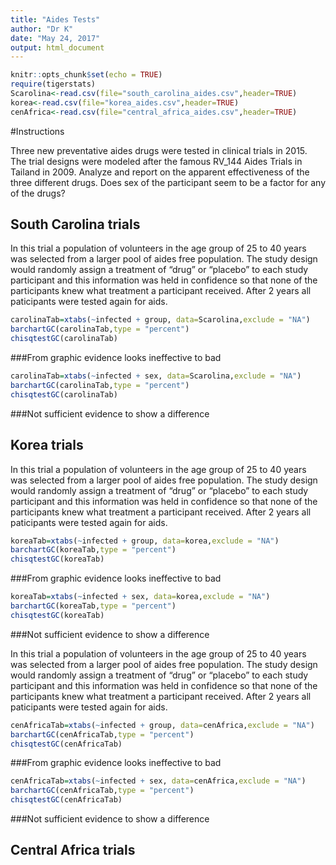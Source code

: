 ```yaml
---
title: "Aides Tests"
author: "Dr K"
date: "May 24, 2017"
output: html_document
---
```


```r
knitr::opts_chunk$set(echo = TRUE)
require(tigerstats)
Scarolina<-read.csv(file="south_carolina_aides.csv",header=TRUE)
korea<-read.csv(file="korea_aides.csv",header=TRUE)
cenAfrica<-read.csv(file="central_africa_aides.csv",header=TRUE)
```

#Instructions

Three new preventative aides drugs were tested in clinical trials in 2015. The trial designs were modeled after the famous RV_144 Aides Trials in Tailand in 2009.  Analyze and report on the apparent effectiveness of the three different drugs. Does sex of the participant seem to be a factor for any of the drugs?

## South Carolina trials

In this trial a population of volunteers in the age group of 25 to 40 years was selected from a larger pool of aides free population. The study design would randomly assign a treatment of "drug" or "placebo" to each study participant and this information was held in confidence so that none of the participants knew what treatment a participant received.  After 2 years all paticipants were tested again for aids. 

```r
carolinaTab=xtabs(~infected + group, data=Scarolina,exclude = "NA")
barchartGC(carolinaTab,type = "percent")
chisqtestGC(carolinaTab)

```
###From graphic evidence looks ineffective to bad

```r
carolinaTab=xtabs(~infected + sex, data=Scarolina,exclude = "NA")
barchartGC(carolinaTab,type = "percent")
chisqtestGC(carolinaTab)

```
###Not sufficient evidence to show a difference

## Korea trials

In this trial a population of volunteers in the age group of 25 to 40 years was selected from a larger pool of aides free population. The study design would randomly assign a treatment of "drug" or "placebo" to each study participant and this information was held in confidence so that none of the participants knew what treatment a participant received.  After 2 years all paticipants were tested again for aids. 

```r
koreaTab=xtabs(~infected + group, data=korea,exclude = "NA")
barchartGC(koreaTab,type = "percent")
chisqtestGC(koreaTab)

```
###From graphic evidence looks ineffective to bad

```r
koreaTab=xtabs(~infected + sex, data=korea,exclude = "NA")
barchartGC(koreaTab,type = "percent")
chisqtestGC(koreaTab)

```
###Not sufficient evidence to show a difference

In this trial a population of volunteers in the age group of 25 to 40 years was selected from a larger pool of aides free population. The study design would randomly assign a treatment of "drug" or "placebo" to each study participant and this information was held in confidence so that none of the participants knew what treatment a participant received.  After 2 years all paticipants were tested again for aids. 

```r
cenAfricaTab=xtabs(~infected + group, data=cenAfrica,exclude = "NA")
barchartGC(cenAfricaTab,type = "percent")
chisqtestGC(cenAfricaTab)

```
###From graphic evidence looks ineffective to bad

```r
cenAfricaTab=xtabs(~infected + sex, data=cenAfrica,exclude = "NA")
barchartGC(cenAfricaTab,type = "percent")
chisqtestGC(cenAfricaTab)

```
###Not sufficient evidence to show a difference

## Central Africa trials